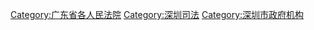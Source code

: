 [[Category:广东省各人民法院|Category:广东省各人民法院]]
[[Category:深圳司法|Category:深圳司法]]
[[Category:深圳市政府机构|Category:深圳市政府机构]]